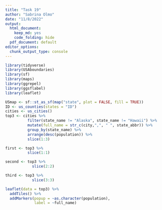 ```yaml
---
title: "Task 19"
author: "Sabrina Olmo"
date: "11/8/2022"
output:
  html_document:
    keep_md: yes
    code_folding: hide
  pdf_document: default
editor_options:
  chunk_output_type: console
---
```


```r
library(tidyverse)
library(USAboundaries)
library(sf)
library(maps)
library(ggrepel)
library(ggsflabel)
library(leaflet)
```

```r
USmap <- sf::st_as_sf(map("state", plot = FALSE, fill = TRUE))
ID <- us_counties(states = "ID")
cities <- us_cities()
top3 <- cities %>%
          filter(state_name != "Alaska", state_name != "Hawaii") %>%
          mutate(full_name = str_c(city,",", " ", state_abbr)) %>%
          group_by(state_name) %>%
          arrange(desc(population)) %>%
          slice(1:3)

first <- top3 %>%
          slice(1:1)

second <- top3 %>%
            slice(2:2)

third <- top3 %>%
            slice(3:3)
```

```r
leaflet(data = top3) %>%
  addTiles() %>%
  addMarkers(popup = ~as.character(population), 
             label = ~full_name)
```